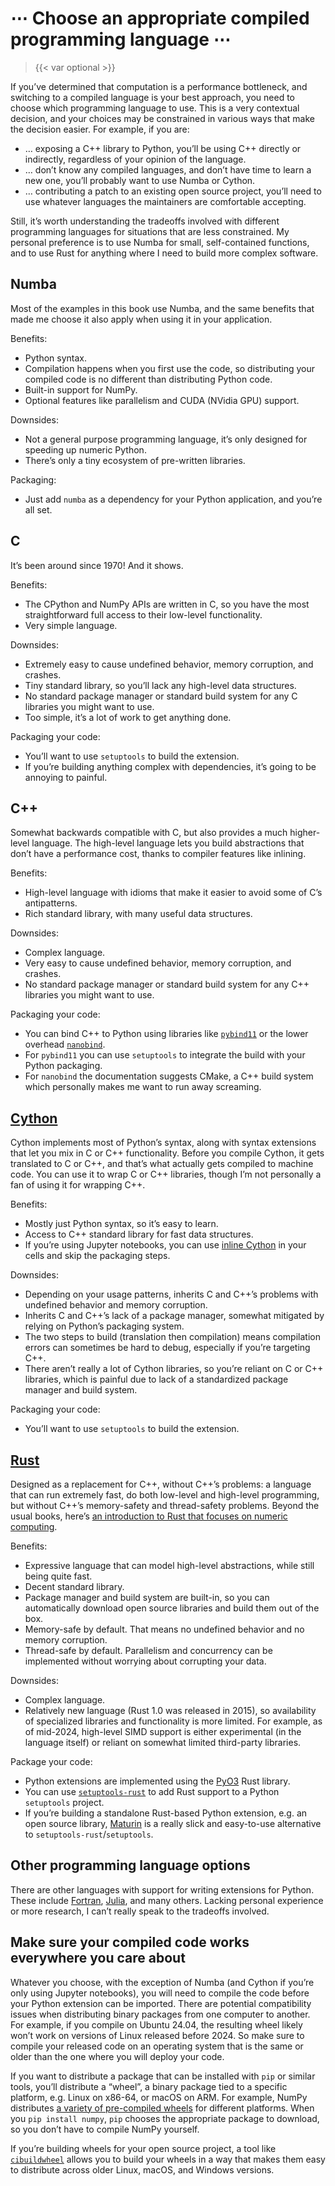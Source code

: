 # ⋯ Choose an appropriate compiled programming language ⋯

> {{< var optional >}}

If you've determined that computation is a performance bottleneck, and switching to a compiled language is your best approach, you need to choose which programming language to use.
This is a very contextual decision, and your choices may be constrained in various ways that make the decision easier.
For example, if you are:

* ... exposing a C++ library to Python, you'll be using C++ directly or indirectly, regardless of your opinion of the language.
* ... don't know any compiled languages, and don't have time to learn a new one, you'll probably want to use Numba or Cython.
* ... contributing a patch to an existing open source project, you'll need to use whatever languages the maintainers are comfortable accepting.

Still, it's worth understanding the tradeoffs involved with different programming languages for situations that are less constrained.
My personal preference is to use Numba for small, self-contained functions, and to use Rust for anything where I need to build more complex software.

## Numba

Most of the examples in this book use Numba, and the same benefits that made me choose it also apply when using it in your application.

Benefits:

* Python syntax.
* Compilation happens when you first use the code, so distributing your compiled code is no different than distributing Python code.
* Built-in support for NumPy.
* Optional features like parallelism and CUDA (NVidia GPU) support.

Downsides:

* Not a general purpose programming language, it's only designed for speeding up numeric Python.
* There's only a tiny ecosystem of pre-written libraries.

Packaging:

* Just add `numba` as a dependency for your Python application, and you're all set.

## C

It's been around since 1970!
And it shows.

Benefits:

* The CPython and NumPy APIs are written in C, so you have the most straightforward full access to their low-level functionality.
* Very simple language.

Downsides:

* Extremely easy to cause undefined behavior, memory corruption, and crashes.
* Tiny standard library, so you'll lack any high-level data structures.
* No standard package manager or standard build system for any C libraries you might want to use.
* Too simple, it's a lot of work to get anything done.

Packaging your code:

* You'll want to use `setuptools` to build the extension.
* If you're building anything complex with dependencies, it's going to be annoying to painful.

## C++

Somewhat backwards compatible with C, but also provides a much higher-level language.
The high-level language lets you build abstractions that don't have a performance cost, thanks to compiler features like inlining.

Benefits:

* High-level language with idioms that make it easier to avoid some of C's antipatterns.
* Rich standard library, with many useful data structures.

Downsides:

* Complex language.
* Very easy to cause undefined behavior, memory corruption, and crashes.
* No standard package manager or standard build system for any C++ libraries you might want to use.

Packaging your code:

* You can bind C++ to Python using libraries like [`pybind11`](https://pybind11.readthedocs.io/) or the lower overhead [`nanobind`](https://nanobind.readthedocs.io/).
* For `pybind11` you can use `setuptools` to integrate the build with your Python packaging.
* For `nanobind` the documentation suggests CMake, a C++ build system which personally makes me want to run away screaming.

## [Cython](https://cython.readthedocs.io/)

Cython implements most of Python's syntax, along with syntax extensions that let you mix in C or C++ functionality.
Before you compile Cython, it gets translated to C or C++, and that's what actually gets compiled to machine code.
You can use it to wrap C or C++ libraries, though I'm not personally a fan of using it for wrapping C++.

Benefits:

* Mostly just Python syntax, so it's easy to learn.
* Access to C++ standard library for fast data structures.
* If you're using Jupyter notebooks, you can use [inline Cython](https://cython.readthedocs.io/en/latest/src/quickstart/build.html#using-the-jupyter-notebook) in your cells and skip the packaging steps.

Downsides:

* Depending on your usage patterns, inherits C and C++'s problems with undefined behavior and memory corruption.
* Inherits C and C++'s lack of a package manager, somewhat mitigated by relying on Python's packaging system.
* The two steps to build (translation then compilation) means compilation errors can sometimes be hard to debug, especially if you're targeting C++.
* There aren't really a lot of Cython libraries, so you're reliant on C or C++ libraries, which is painful due to lack of a standardized package manager and build system.

Packaging your code:

* You'll want to use `setuptools` to build the extension.

## [Rust](https://www.rust-lang.org/)

Designed as a replacement for C++, without C++'s problems: a language that can run extremely fast, do both low-level and high-level programming, but without C++'s memory-safety and thread-safety problems.
Beyond the usual books, here's [an introduction to Rust that focuses on numeric computing](https://grayscott-with-rust-grasland-5e6591fc7054976525da4f6c87122ea76c.pages.in2p3.fr/).

Benefits:

* Expressive language that can model high-level abstractions, while still being quite fast.
* Decent standard library.
* Package manager and build system are built-in, so you can automatically download open source libraries and build them out of the box.
* Memory-safe by default.
  That means no undefined behavior and no memory corruption.
* Thread-safe by default.
  Parallelism and concurrency can be implemented without worrying about corrupting your data.

Downsides:

* Complex language.
* Relatively new language (Rust 1.0 was released in 2015), so availability of specialized libraries and functionality is more limited.
  For example, as of mid-2024, high-level SIMD support is either experimental (in the language itself) or reliant on somewhat limited third-party libraries.

Package your code:

* Python extensions are implemented using the [PyO3](https://pyo3.rs/) Rust library.
* You can use [`setuptools-rust`](https://setuptools-rust.readthedocs.io/) to add Rust support to a Python `setuptools` project.
* If you're building a standalone Rust-based Python extension, e.g. an open source library, [Maturin](https://www.maturin.rs/) is a really slick and easy-to-use alternative to `setuptools-rust`/`setuptools`.

## Other programming language options

There are other languages with support for writing extensions for Python.
These include [Fortran](https://numpy.org/doc/stable/f2py/), [Julia](https://github.com/JuliaPy/PythonCall.jl), and many others.
Lacking personal experience or more research, I can't really speak to the tradeoffs involved.

## Make sure your compiled code works everywhere you care about

Whatever you choose, with the exception of Numba (and Cython if you're only using Jupyter notebooks), you will need to compile the code before your Python extension can be imported.
There are potential compatibility issues when distributing binary packages from one computer to another.
For example, if you compile on Ubuntu 24.04, the resulting wheel likely won't work on versions of Linux released before 2024.
So make sure to compile your released code on an operating system that is the same or older than the one where you will deploy your code.

If you want to distribute a package that can be installed with `pip` or similar tools, you'll distribute a "wheel", a binary package tied to a specific platform, e.g. Linux on x86-64, or macOS on ARM.
For example, NumPy distributes [a variety of pre-compiled wheels](https://pypi.org/project/numpy/#files) for different platforms.
When you `pip install numpy`, `pip` chooses the appropriate package to download, so you don't have to compile NumPy yourself.

If you're building wheels for your open source project, a tool like [`cibuildwheel`](https://cibuildwheel.pypa.io/en/stable/) allows you to build your wheels in a way that makes them easy to distribute across older Linux, macOS, and Windows versions.
